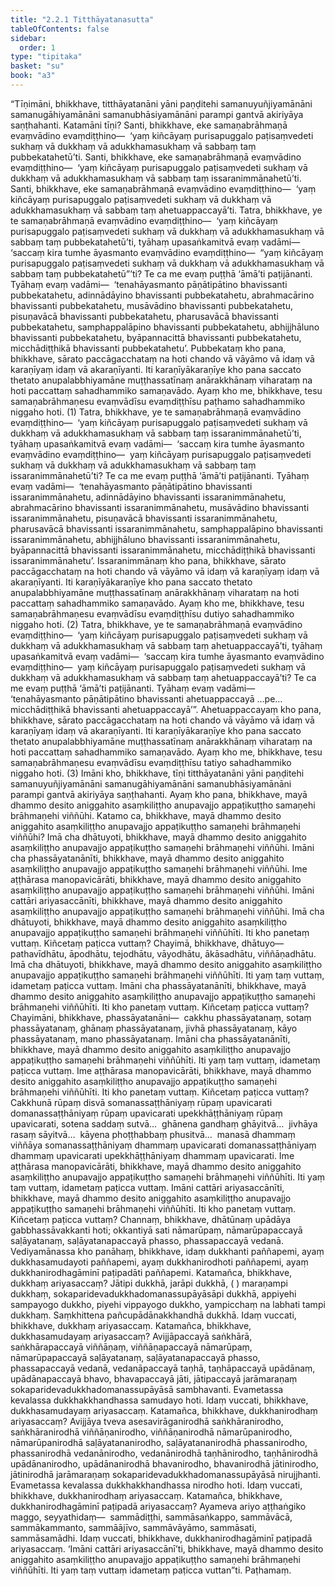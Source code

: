 ```yaml
---
title: "2.2.1 Titthāyatanasutta"
tableOfContents: false
sidebar:
  order: 1
type: "tipitaka"
basket: "su"
book: "a3"
---
```



<DynamicBreadcrumb />

<Division number="62" book="a3">

<Paragraph number="418" book="a3">
“Tīṇimāni, bhikkhave, titthāyatanāni yāni paṇḍitehi samanuyuñjiyamānāni samanugāhiyamānāni samanubhāsiyamānāni parampi gantvā akiriyāya saṇṭhahanti. Katamāni tīṇi? Santi, bhikkhave, eke samaṇabrāhmaṇā evaṃvādino evaṃdiṭṭhino—  ‘yaṃ kiñcāyaṃ purisapuggalo paṭisaṃvedeti sukhaṃ vā dukkhaṃ vā adukkhamasukhaṃ vā sabbaṃ taṃ pubbekatahetū’ti. Santi, bhikkhave, eke samaṇabrāhmaṇā evaṃvādino evaṃdiṭṭhino—  ‘yaṃ kiñcāyaṃ purisapuggalo paṭisaṃvedeti sukhaṃ vā dukkhaṃ vā adukkhamasukhaṃ vā sabbaṃ taṃ issaranimmānahetū’ti. Santi, bhikkhave, eke samaṇabrāhmaṇā evaṃvādino evaṃdiṭṭhino—  ‘yaṃ kiñcāyaṃ purisapuggalo paṭisaṃvedeti sukhaṃ vā dukkhaṃ vā adukkhamasukhaṃ vā sabbaṃ taṃ ahetuappaccayā’ti.
</Paragraph>

<Paragraph number="419" book="a3">
Tatra, bhikkhave, ye te samaṇabrāhmaṇā evaṃvādino evaṃdiṭṭhino—  ‘yaṃ kiñcāyaṃ purisapuggalo paṭisaṃvedeti sukhaṃ vā dukkhaṃ vā adukkhamasukhaṃ vā sabbaṃ taṃ pubbekatahetū’ti, tyāhaṃ upasaṅkamitvā evaṃ vadāmi—  ‘saccaṃ kira tumhe āyasmanto evaṃvādino evaṃdiṭṭhino—  “yaṃ kiñcāyaṃ purisapuggalo paṭisaṃvedeti sukhaṃ vā dukkhaṃ vā adukkhamasukhaṃ vā sabbaṃ taṃ pubbekatahetū”’ti? Te ca me evaṃ puṭṭhā ‘āmā’ti paṭijānanti. Tyāhaṃ evaṃ vadāmi—  ‘tenahāyasmanto pāṇātipātino bhavissanti pubbekatahetu, adinnādāyino bhavissanti pubbekatahetu, abrahmacārino bhavissanti pubbekatahetu, musāvādino bhavissanti pubbekatahetu, pisuṇavācā bhavissanti pubbekatahetu, pharusavācā bhavissanti pubbekatahetu, samphappalāpino bhavissanti pubbekatahetu, abhijjhāluno bhavissanti pubbekatahetu, byāpannacittā bhavissanti pubbekatahetu, micchādiṭṭhikā bhavissanti pubbekatahetu’.
</Paragraph>

<Paragraph number="420" book="a3">
Pubbekataṃ kho pana, bhikkhave, sārato paccāgacchataṃ na hoti chando vā vāyāmo vā idaṃ vā karaṇīyaṃ idaṃ vā akaraṇīyanti. Iti karaṇīyākaraṇīye kho pana saccato thetato anupalabbhiyamāne muṭṭhassatīnaṃ anārakkhānaṃ viharataṃ na hoti paccattaṃ sahadhammiko samaṇavādo. Ayaṃ kho me, bhikkhave, tesu samaṇabrāhmaṇesu evaṃvādīsu evaṃdiṭṭhīsu paṭhamo sahadhammiko niggaho hoti. (1)
</Paragraph>

<Paragraph number="421" book="a3">
Tatra, bhikkhave, ye te samaṇabrāhmaṇā evaṃvādino evaṃdiṭṭhino—  ‘yaṃ kiñcāyaṃ purisapuggalo paṭisaṃvedeti sukhaṃ vā dukkhaṃ vā adukkhamasukhaṃ vā sabbaṃ taṃ issaranimmānahetū’ti, tyāhaṃ upasaṅkamitvā evaṃ vadāmi—  ‘saccaṃ kira tumhe āyasmanto evaṃvādino evaṃdiṭṭhino—  yaṃ kiñcāyaṃ purisapuggalo paṭisaṃvedeti sukhaṃ vā dukkhaṃ vā adukkhamasukhaṃ vā sabbaṃ taṃ issaranimmānahetū’ti? Te ca me evaṃ puṭṭhā ‘āmā’ti paṭijānanti. Tyāhaṃ evaṃ vadāmi—  ‘tenahāyasmanto pāṇātipātino bhavissanti issaranimmānahetu, adinnādāyino bhavissanti issaranimmānahetu, abrahmacārino bhavissanti issaranimmānahetu, musāvādino bhavissanti issaranimmānahetu, pisuṇavācā bhavissanti issaranimmānahetu, pharusavācā bhavissanti issaranimmānahetu, samphappalāpino bhavissanti issaranimmānahetu, abhijjhāluno bhavissanti issaranimmānahetu, byāpannacittā bhavissanti issaranimmānahetu, micchādiṭṭhikā bhavissanti issaranimmānahetu’.
</Paragraph>

<Paragraph number="422" book="a3">
Issaranimmānaṃ kho pana, bhikkhave, sārato paccāgacchataṃ na hoti chando vā vāyāmo vā idaṃ vā karaṇīyaṃ idaṃ vā akaraṇīyanti. Iti karaṇīyākaraṇīye kho pana saccato thetato anupalabbhiyamāne muṭṭhassatīnaṃ anārakkhānaṃ viharataṃ na hoti paccattaṃ sahadhammiko samaṇavādo. Ayaṃ kho me, bhikkhave, tesu samaṇabrāhmaṇesu evaṃvādīsu evaṃdiṭṭhīsu dutiyo sahadhammiko niggaho hoti. (2)
</Paragraph>

<Paragraph number="423" book="a3">
Tatra, bhikkhave, ye te samaṇabrāhmaṇā evaṃvādino evaṃdiṭṭhino—  ‘yaṃ kiñcāyaṃ purisapuggalo paṭisaṃvedeti sukhaṃ vā dukkhaṃ vā adukkhamasukhaṃ vā sabbaṃ taṃ ahetuappaccayā’ti, tyāhaṃ upasaṅkamitvā evaṃ vadāmi—  ‘saccaṃ kira tumhe āyasmanto evaṃvādino evaṃdiṭṭhino—  yaṃ kiñcāyaṃ purisapuggalo paṭisaṃvedeti sukhaṃ vā dukkhaṃ vā adukkhamasukhaṃ vā sabbaṃ taṃ ahetuappaccayā’ti? Te ca me evaṃ puṭṭhā ‘āmā’ti paṭijānanti. Tyāhaṃ evaṃ vadāmi—  ‘tenahāyasmanto pāṇātipātino bhavissanti ahetuappaccayā …pe…  micchādiṭṭhikā bhavissanti ahetuappaccayā’”.
</Paragraph>

<Paragraph number="424" book="a3">
Ahetuappaccayaṃ kho pana, bhikkhave, sārato paccāgacchataṃ na hoti chando vā vāyāmo vā idaṃ vā karaṇīyaṃ idaṃ vā akaraṇīyanti. Iti karaṇīyākaraṇīye kho pana saccato thetato anupalabbhiyamāne muṭṭhassatīnaṃ anārakkhānaṃ viharataṃ na hoti paccattaṃ sahadhammiko samaṇavādo. Ayaṃ kho me, bhikkhave, tesu samaṇabrāhmaṇesu evaṃvādīsu evaṃdiṭṭhīsu tatiyo sahadhammiko niggaho hoti. (3)
</Paragraph>

<Paragraph number="425" book="a3">
Imāni kho, bhikkhave, tīṇi titthāyatanāni yāni paṇḍitehi samanuyuñjiyamānāni samanugāhiyamānāni samanubhāsiyamānāni parampi gantvā akiriyāya saṇṭhahanti.
</Paragraph>

<Paragraph number="426" book="a3">
Ayaṃ kho pana, bhikkhave, mayā dhammo desito aniggahito asaṃkiliṭṭho anupavajjo appaṭikuṭṭho samaṇehi brāhmaṇehi viññūhi. Katamo ca, bhikkhave, mayā dhammo desito aniggahito asaṃkiliṭṭho anupavajjo appaṭikuṭṭho samaṇehi brāhmaṇehi viññūhi? Imā cha dhātuyoti, bhikkhave, mayā dhammo desito aniggahito asaṃkiliṭṭho anupavajjo appaṭikuṭṭho samaṇehi brāhmaṇehi viññūhi. Imāni cha phassāyatanānīti, bhikkhave, mayā dhammo desito aniggahito asaṃkiliṭṭho anupavajjo appaṭikuṭṭho samaṇehi brāhmaṇehi viññūhi. Ime aṭṭhārasa manopavicārāti, bhikkhave, mayā dhammo desito aniggahito asaṃkiliṭṭho anupavajjo appaṭikuṭṭho samaṇehi brāhmaṇehi viññūhi. Imāni cattāri ariyasaccānīti, bhikkhave, mayā dhammo desito aniggahito asaṃkiliṭṭho anupavajjo appaṭikuṭṭho samaṇehi brāhmaṇehi viññūhi.
</Paragraph>

<Paragraph number="427" book="a3">
Imā cha dhātuyoti, bhikkhave, mayā dhammo desito aniggahito asaṃkiliṭṭho anupavajjo appaṭikuṭṭho samaṇehi brāhmaṇehi viññūhīti. Iti kho panetaṃ vuttaṃ. Kiñcetaṃ paṭicca vuttaṃ? Chayimā, bhikkhave, dhātuyo—  pathavīdhātu, āpodhātu, tejodhātu, vāyodhātu, ākāsadhātu, viññāṇadhātu. Imā cha dhātuyoti, bhikkhave, mayā dhammo desito aniggahito asaṃkiliṭṭho anupavajjo appaṭikuṭṭho samaṇehi brāhmaṇehi viññūhīti. Iti yaṃ taṃ vuttaṃ, idametaṃ paṭicca vuttaṃ.
</Paragraph>

<Paragraph number="428" book="a3">
Imāni cha phassāyatanānīti, bhikkhave, mayā dhammo desito aniggahito asaṃkiliṭṭho anupavajjo appaṭikuṭṭho samaṇehi brāhmaṇehi viññūhīti. Iti kho panetaṃ vuttaṃ. Kiñcetaṃ paṭicca vuttaṃ? Chayimāni, bhikkhave, phassāyatanāni—  cakkhu phassāyatanaṃ, sotaṃ phassāyatanaṃ, ghānaṃ phassāyatanaṃ, jivhā phassāyatanaṃ, kāyo phassāyatanaṃ, mano phassāyatanaṃ. Imāni cha phassāyatanānīti, bhikkhave, mayā dhammo desito aniggahito asaṃkiliṭṭho anupavajjo appaṭikuṭṭho samaṇehi brāhmaṇehi viññūhīti. Iti yaṃ taṃ vuttaṃ, idametaṃ paṭicca vuttaṃ.
</Paragraph>

<Paragraph number="429" book="a3">
Ime aṭṭhārasa manopavicārāti, bhikkhave, mayā dhammo desito aniggahito asaṃkiliṭṭho anupavajjo appaṭikuṭṭho samaṇehi brāhmaṇehi viññūhīti. Iti kho panetaṃ vuttaṃ. Kiñcetaṃ paṭicca vuttaṃ? Cakkhunā rūpaṃ disvā somanassaṭṭhāniyaṃ rūpaṃ upavicarati domanassaṭṭhāniyaṃ rūpaṃ upavicarati upekkhāṭṭhāniyaṃ rūpaṃ upavicarati, sotena saddaṃ sutvā…  ghānena gandhaṃ ghāyitvā…  jivhāya rasaṃ sāyitvā…  kāyena phoṭṭhabbaṃ phusitvā…  manasā dhammaṃ viññāya somanassaṭṭhāniyaṃ dhammaṃ upavicarati domanassaṭṭhāniyaṃ dhammaṃ upavicarati upekkhāṭṭhāniyaṃ dhammaṃ upavicarati. Ime aṭṭhārasa manopavicārāti, bhikkhave, mayā dhammo desito aniggahito asaṃkiliṭṭho anupavajjo appaṭikuṭṭho samaṇehi brāhmaṇehi viññūhīti. Iti yaṃ taṃ vuttaṃ, idametaṃ paṭicca vuttaṃ.
</Paragraph>

<Paragraph number="430" book="a3">
Imāni cattāri ariyasaccānīti, bhikkhave, mayā dhammo desito aniggahito asaṃkiliṭṭho anupavajjo appaṭikuṭṭho samaṇehi brāhmaṇehi viññūhīti. Iti kho panetaṃ vuttaṃ. Kiñcetaṃ paṭicca vuttaṃ? Channaṃ, bhikkhave, dhātūnaṃ upādāya gabbhassāvakkanti hoti; okkantiyā sati nāmarūpaṃ, nāmarūpapaccayā saḷāyatanaṃ, saḷāyatanapaccayā phasso, phassapaccayā vedanā. Vediyamānassa kho panāhaṃ, bhikkhave, idaṃ dukkhanti paññapemi, ayaṃ dukkhasamudayoti paññapemi, ayaṃ dukkhanirodhoti paññapemi, ayaṃ dukkhanirodhagāminī paṭipadāti paññapemi.
</Paragraph>

<Paragraph number="431" book="a3">
Katamañca, bhikkhave, dukkhaṃ ariyasaccaṃ? Jātipi dukkhā, jarāpi dukkhā, ( ) maraṇampi dukkhaṃ, sokaparidevadukkhadomanassupāyāsāpi dukkhā, appiyehi sampayogo dukkho, piyehi vippayogo dukkho, yampicchaṃ na labhati tampi dukkhaṃ. Saṃkhittena pañcupādānakkhandhā dukkhā. Idaṃ vuccati, bhikkhave, dukkhaṃ ariyasaccaṃ.
</Paragraph>

<Paragraph number="432" book="a3">
Katamañca, bhikkhave, dukkhasamudayaṃ ariyasaccaṃ? Avijjāpaccayā saṅkhārā, saṅkhārapaccayā viññāṇaṃ, viññāṇapaccayā nāmarūpaṃ, nāmarūpapaccayā saḷāyatanaṃ, saḷāyatanapaccayā phasso, phassapaccayā vedanā, vedanāpaccayā taṇhā, taṇhāpaccayā upādānaṃ, upādānapaccayā bhavo, bhavapaccayā jāti, jātipaccayā jarāmaraṇaṃ sokaparidevadukkhadomanassupāyāsā sambhavanti. Evametassa kevalassa dukkhakkhandhassa samudayo hoti. Idaṃ vuccati, bhikkhave, dukkhasamudayaṃ ariyasaccaṃ.
</Paragraph>

<Paragraph number="433" book="a3">
Katamañca, bhikkhave, dukkhanirodhaṃ ariyasaccaṃ? Avijjāya tveva asesavirāganirodhā saṅkhāranirodho, saṅkhāranirodhā viññāṇanirodho, viññāṇanirodhā nāmarūpanirodho, nāmarūpanirodhā saḷāyatananirodho, saḷāyatananirodhā phassanirodho, phassanirodhā vedanānirodho, vedanānirodhā taṇhānirodho, taṇhānirodhā upādānanirodho, upādānanirodhā bhavanirodho, bhavanirodhā jātinirodho, jātinirodhā jarāmaraṇaṃ sokaparidevadukkhadomanassupāyāsā nirujjhanti. Evametassa kevalassa dukkhakkhandhassa nirodho hoti. Idaṃ vuccati, bhikkhave, dukkhanirodhaṃ ariyasaccaṃ.
</Paragraph>

<Paragraph number="434" book="a3">
Katamañca, bhikkhave, dukkhanirodhagāminī paṭipadā ariyasaccaṃ? Ayameva ariyo aṭṭhaṅgiko maggo, seyyathidaṃ—  sammādiṭṭhi, sammāsaṅkappo, sammāvācā, sammākammanto, sammāājīvo, sammāvāyāmo, sammāsati, sammāsamādhi. Idaṃ vuccati, bhikkhave, dukkhanirodhagāminī paṭipadā ariyasaccaṃ. ‘Imāni cattāri ariyasaccānī’ti, bhikkhave, mayā dhammo desito aniggahito asaṃkiliṭṭho anupavajjo appaṭikuṭṭho samaṇehi brāhmaṇehi viññūhīti. Iti yaṃ taṃ vuttaṃ idametaṃ paṭicca vuttan”ti.

</Paragraph>
</Division>

<Paragraph number="435" type="center" book="a3">
Paṭhamaṃ.
</Paragraph>